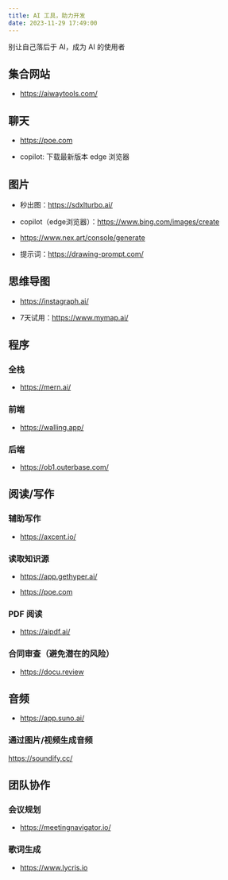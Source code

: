 ```yaml
---
title: AI 工具，助力开发
date: 2023-11-29 17:49:00
---
```


别让自己落后于 AI，成为 AI 的使用者

## 集合网站

- https://aiwaytools.com/

## 聊天

- https://poe.com

- copilot: 下载最新版本 edge 浏览器

## 图片

- 秒出图：https://sdxlturbo.ai/

- copilot（edge浏览器）：https://www.bing.com/images/create

- https://www.nex.art/console/generate

- 提示词：https://drawing-prompt.com/

## 思维导图

- https://instagraph.ai/

- 7天试用：https://www.mymap.ai/

## 程序

### 全栈

- https://mern.ai/

### 前端

- https://walling.app/

### 后端

- https://ob1.outerbase.com/

## 阅读/写作

### 辅助写作

- https://axcent.io/

### 读取知识源

- https://app.gethyper.ai/

- https://poe.com

### PDF 阅读

- https://aipdf.ai/

### 合同审查（避免潜在的风险）

- https://docu.review

## 音频

- https://app.suno.ai/

### 通过图片/视频生成音频

https://soundify.cc/

## 团队协作

### 会议规划

- https://meetingnavigator.io/

### 歌词生成

- https://www.lycris.io
